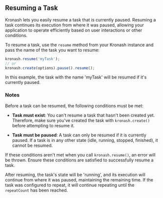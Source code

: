 ## Resuming a Task

Kronash lets you easily resume a task that is currently paused. Resuming a task continues its execution from where it was paused, allowing your application to operate efficiently based on user interactions or other conditions.

To resume a task, use the `resume` method from your Kronash instance and pass the name of the task you want to resume:

```javascript
kronash.resume('myTask');
// or
kronash.create(options).pause().resume();
```

In this example, the task with the name 'myTask' will be resumed if it's currently paused.

### Notes

Before a task can be resumed, the following conditions must be met:

- **Task must exist**: You can't resume a task that hasn't been created yet. Therefore, make sure you've created the task with `kronash.create()` before attempting to resume it.

- **Task must be paused**: A task can only be resumed if it is currently paused. If a task is in any other state (idle, running, stopped, finished), it cannot be resumed.

If these conditions aren't met when you call `kronash.resume()`, an error will be thrown. Ensure these conditions are satisfied to successfully resume a task.

After resuming, the task's state will be 'running', and its execution will continue from where it was paused, maintaining the remaining time. If the task was configured to repeat, it will continue repeating until the `repeatCount` has been reached.
